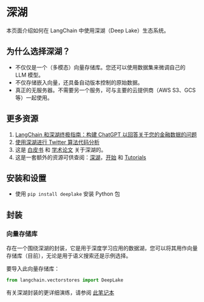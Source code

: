 # 深湖
本页面介绍如何在 LangChain 中使用深湖（Deep Lake）生态系统。

## 为什么选择深湖？
- 不仅仅是一个（多模态）向量存储库。您还可以使用数据集来微调自己的 LLM 模型。
- 不仅存储嵌入向量，还具备自动版本控制的原始数据。
- 真正的无服务器。不需要另一个服务，可与主要的云提供商（AWS S3、GCS 等）一起使用。

## 更多资源
1. [LangChain 和深湖终极指南：构建 ChatGPT 以回答关于您的金融数据的问题](https://www.activeloop.ai/resources/ultimate-guide-to-lang-chain-deep-lake-build-chat-gpt-to-answer-questions-on-your-financial-data/)
2. [使用深湖进行 Twitter 算法代码分析](../use_cases/code/twitter-the-algorithm-analysis-deeplake.html)
3. 这是 [白皮书](https://www.deeplake.ai/whitepaper) 和 [学术论文](https://arxiv.org/pdf/2209.10785.pdf) 关于深湖的。
4. 这是一套额外的资源可供查阅：[深湖](https://github.com/activeloopai/deeplake)，[开始](https://docs.activeloop.ai/getting-started) 和 [Tutorials](https://docs.activeloop.ai/hub-tutorials)

## 安装和设置
- 使用 `pip install deeplake` 安装 Python 包

## 封装

### 向量存储库

存在一个围绕深湖的封装，它是用于深度学习应用的数据湖，您可以将其用作向量存储库（目前），无论是用于语义搜索还是示例选择。

要导入此向量存储库：
```python
from langchain.vectorstores import DeepLake
```


有关深湖封装的更详细演练，请参阅 [此笔记本](/docs/modules/data_connection/vectorstores/integrations/deeplake.html)
